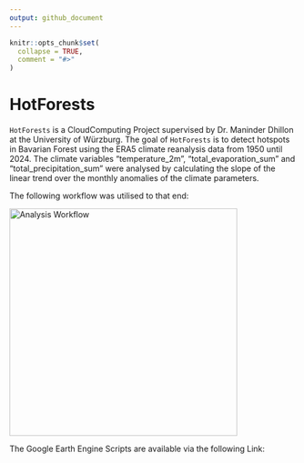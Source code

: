 ```yaml
---
output: github_document
---
```


<!-- README.md is generated from README.Rmd. Please edit that file -->

```r
knitr::opts_chunk$set(
  collapse = TRUE,
  comment = "#>"
)
```

# HotForests

<!-- badges: start -->
<!-- badges: end -->

`HotForests` is a CloudComputing Project supervised by Dr. Maninder Dhillon at the University of Würzburg. The goal of `HotForests` is to detect hotspots in Bavarian Forest using the ERA5 climate reanalysis data from 1950 until 2024. The climate variables "temperature_2m", "total_evaporation_sum" and "total_precipitation_sum" were analysed by calculating the slope of the linear trend over the monthly anomalies of the climate parameters.


The following workflow was utilised to that end:

<img src="figures/workflow.JPG" alt="Analysis Workflow" style="width: 400px;"/>


The Google Earth Engine Scripts are available via the following Link:


